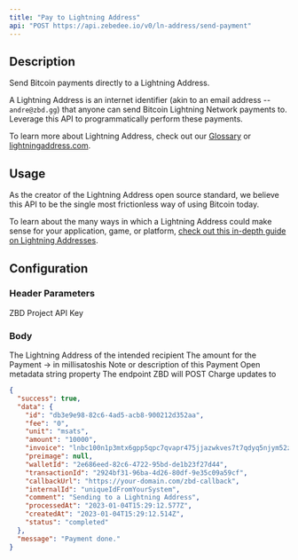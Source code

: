 ```yaml
---
title: "Pay to Lightning Address"
api: "POST https://api.zebedee.io/v0/ln-address/send-payment"
---
```


## Description

Send Bitcoin payments directly to a Lightning Address.

A Lightning Address is an internet identifier (akin to an email address -- `andre@zbd.gg`) that anyone can send Bitcoin Lightning Network payments to. Leverage this API to programmatically perform these payments.

To learn more about Lightning Address, check out our [Glossary](/knowledge-base/glossary) or [lightningaddress.com](https://lightningaddress.com).

## Usage

As the creator of the Lightning Address open source standard, we believe this API to be the single most frictionless way of using Bitcoin today.

To learn about the many ways in which a Lightning Address could make sense for your application, game, or platform, [check out this in-depth guide on Lightning Addresses](/knowledge-base/guides/custom-lightning-address-app).

## Configuration

### Header Parameters

<ParamField required default="application/json" header="Content-Type" type="application/json" />

<ParamField required header="apikey" type="string">
  ZBD Project API Key
</ParamField>

### Body

<ParamField required body="lnAddress" type="string">
  The Lightning Address of the intended recipient
</ParamField>

<ParamField required body="amount" type="string">
  The amount for the Payment -> in millisatoshis
</ParamField>

<ParamField initialValue="‎" body="comment" type="string">
  Note or description of this Payment
</ParamField>

<ParamField initialValue="‎" body="internalId" type="string">
  Open metadata string property
</ParamField>

<ParamField initialValue="‎" body="callbackUrl" type="string">
  The endpoint ZBD will POST Charge updates to
</ParamField>

<CodeGroup />

<ResponseExample>

```json Response
{
  "success": true,
  "data": {
    "id": "db3e9e98-82c6-4ad5-acb8-900212d352aa",
    "fee": "0",
    "unit": "msats",
    "amount": "10000",
    "invoice": "lnbc100n1p3mtx6gpp5qpc7qvapr475jjazwkves7t7qdyq5njym52z5r6mg0a9d79w783shp5xt5ts9t74akf67j59ynkr5qz8x3hs4g09d3dttmjrwwdhrxgc03qcqzpgxqzfvsp59uasmyhqwfuek2dwyfla6dn7la5wxkwzmlvvhcuptxdxsxs8d24q9qyyssqslvgpll5cwtcmhr0ch607gg463xc3s2g7mfww2dr3l0f29czt7eq03rylyg5g09qz0w97qv87mmmcyj0ytfahhzc6y79je5vsf67tgcp8248ez",
    "preimage": null,
    "walletId": "2e686eed-82c6-4722-95bd-de1b23f27d44",
    "transactionId": "2924bf31-96ba-4d26-80df-9e35c09a59cf",
    "callbackUrl": "https://your-domain.com/zbd-callback",
    "internalId": "uniqueIdFromYourSystem",
    "comment": "Sending to a Lightning Address",
    "processedAt": "2023-01-04T15:29:12.577Z",
    "createdAt": "2023-01-04T15:29:12.514Z",
    "status": "completed"
  },
  "message": "Payment done."
}
```

</ResponseExample>
